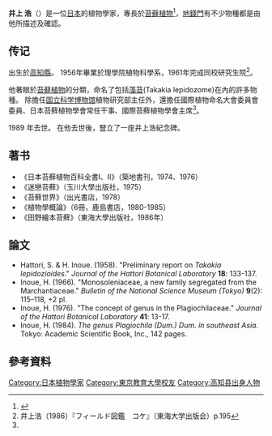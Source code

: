 '''井上 浩'''（{{bd|1932年|3月30日|1989年|12月29日}}）是一位[[日本|日本]]的植物學家，專長於[[苔藓植物|苔藓植物]]<ref>{{cite web |url=http://kotobank.jp/word/%E4%BA%95%E4%B8%8A%E6%B5%A9 |title=井上浩 |publisher=コトバンク |language=ja |accessdate=2013-03-25 |archive-date=2013-06-02 |archive-url=https://web.archive.org/web/20130602051927/http://kotobank.jp/word/%E4%BA%95%E4%B8%8A%E6%B5%A9 |dead-url=no }}</ref>，[[地錢門|地錢門]]有不少物種都是由他所描述及確認。

== 传记 ==
出生於[[高知縣|高知縣]]。 1956年畢業於{{link-jp|東京教育大學|東京教育大学}}理學院植物科學系，1961年完成同校研究生院<ref name="inoue">井上浩（1986）『フィールド図鑑　コケ』（東海大学出版会）p.195</ref>。

他著眼於[[苔藓植物|苔藓植物]]的分類，命名了包括[[藻苔|藻苔]](Takakia lepidozome)在內的許多物種。 除擔任[[国立科学博物馆|国立科学博物馆]]植物研究部主任外，還擔任國際植物命名大會委員會委員、日本苔蘚植物學會常任干事、國際苔蘚植物學會主席<ref name="inoue" />。

1989 年去世。 在他去世後，{{le|高知縣立牧野植物園|Makino Botanical Garden}}豎立了一座井上浩紀念碑。 

== 著书 ==
*《日本苔蘚植物百科全書Ⅰ、Ⅱ》（築地書刊，1974、1976）
*《迷戀苔蘚》（玉川大學出版社，1975）
*《苔蘚世界》（出光書店，1978）
*《植物學概論》（6冊，鹿島書店，1980-1985）
*《田野繪本苔蘚》（東海大學出版社，1986年）

== 論文 ==
* Hattori, S. & H. Inoue. (1958). "Preliminary report on ''Takakia lepidozioides''." ''Journal of the Hattori Botanical Laboratory'' '''18''': 133-137.
* Inoue, H. (1966). "Monosoleniaceae, a new family segregated from the Marchantiaceae." ''Bulletin of the National Science Museum (Tokyo)'' '''9'''(2): 115–118, +2 pl.
* Inoue, H. (1976). "The concept of genus in the Plagiochilaceae." ''Journal of the Hattori Botanical Laboratory'' '''41''': 13-17.
* Inoue, H. (1984). ''The genus Plagiochila (Dum.) Dum. in southeast Asia.'' Tokyo: Academic Scientific Book, Inc., 142 pages.
{{botanist|Inoue|Inoue, Hiroshi}}

==參考資料==
{{reflist}}

{{Authority control}}
{{DEFAULTSORT:Inoue, Hiroshi}}
[[Category:日本植物學家|Category:日本植物學家]]
[[Category:東京教育大學校友|Category:東京教育大學校友]]
[[Category:高知县出身人物|Category:高知县出身人物]]